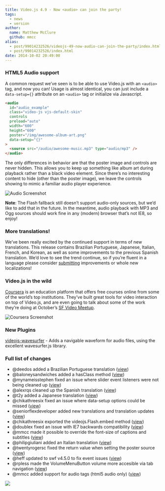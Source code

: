 ```yaml
---
title: Video.js 4.9 - Now <audio> can join the party!
tags:
  - news
  - version
author:
  name: Matthew McClure
  github: mmcc
alias:
  - post/99014232526/videojs-49-now-audio-can-join-the-party/index.html
  - post/99014232526/index.html
date: 2014-10-02 20:49:00
---
```


### HTML5 Audio support

A common request we&rsquo;ve seen is to be able to use Video.js with an `<audio>` tag, and now you can! Usage is almost identical, you can just include a `data-setup={}` attribute on an `<audio>` tag or initialize via Javascript.

```html
<audio
  id="audio_example"
  class="video-js vjs-default-skin"
  controls
  preload="auto"
  width="600"
  height="600"
  poster="/img/awesome-album-art.png"
  data-setup="{}"
>
  <source src="/audio/awesome-music.mp3" type="audio/mp3" />
</audio>
```

The only differences in behavior are that the poster image and controls are never hidden. This allows you to keep up something like album art during playback rather than a black video element. Since there&rsquo;s no interesting content to hide (other than the poster image), we leave the controls showing to mimic a familiar audio player experience.

![Audio Screenshot](https://cloudup.com/cp544DZlhuV+)

**Note**: The Flash fallback still doesn&rsquo;t support audio-only sources, but we&rsquo;d like to add that in the future. In the meantime, audio playback with MP3 and Ogg sources should work fine in any (modern) browser that&rsquo;s not IE8, so enjoy!

### More translations!

We&rsquo;ve been really excited by the continued support in terms of new translations. This release contains Brazilian Portuguese, Japanese, Italian, French, and Korean, as well as some improvements to the previous Spanish translation. We&rsquo;d love to see the trend continue, so if you&rsquo;re fluent in a language please consider [submitting](https://github.com/videojs/video.js/blob/main/CONTRIBUTING.md) improvements or whole new localizations!

### Video.js in the wild

[Coursera](http://coursera.org) is an education platform that offers free courses online from some of the world&rsquo;s top institutions. They&rsquo;ve built great tools for video interaction on top of Video.js, and are even going to talk about some of the work they&rsquo;re doing at October&rsquo;s [SF Video Meetup](http://sfvideo.org).

![Coursera Screenshot](https://cloudup.com/cotq6_EJ69v+)

### New Plugins

[videojs-wavesurfer](https://github.com/collab-project/videojs-wavesurfer) - Adds a navigable waveform for audio files, using the excellent wavesurfer.js library.

### Full list of changes

- @deedos added a Brazilian Portuguese translation ([view](https://github.com/videojs/video.js/pull/1520))
- @baloneysandwiches added a hasClass method ([view](https://github.com/videojs/video.js/pull/1464))
- @mynameisstephen fixed an issue where slider event listeners were not being cleaned up ([view](https://github.com/videojs/video.js/pull/1475))
- @alexrqs cleaned up the Spanish translation ([view](https://github.com/videojs/video.js/pull/1494))
- @t2y added a Japanese translation ([view](https://github.com/videojs/video.js/pull/1497))
- @chikathreesix fixed an issue where data-setup options could be missed ([view](https://github.com/videojs/video.js/pull/1514))
- @seniorflexdeveloper added new translations and translation updates ([view](https://github.com/videojs/video.js/pull/1530))
- @chikathreesix exported the videojs.Flash.embed method ([view](https://github.com/videojs/video.js/pull/1533))
- @doublex fixed an issue with IE7 backwards compatibility ([view](https://github.com/videojs/video.js/pull/1542))
- @mmcc made it possible to override the font-size of captions and subtitles ([view](https://github.com/videojs/video.js/pull/1547))
- @philipgiuliani added an Italian translation ([view](https://github.com/videojs/video.js/pull/1550))
- @twentyrogersc fixed the return value when setting the poster source ([view](https://github.com/videojs/video.js/pull/1552))
- @heff updated to swf v4.5.0 to fix event issues ([view](https://github.com/videojs/video.js/pull/1554))
- @rpless made the VolumeMenuButton volume more accesible via tab navigation ([view](https://github.com/videojs/video.js/pull/1519))
- @mmcc added support for audio tags (html5 audio only) ([view](https://github.com/videojs/video.js/pull/1540))

![](https://feeds.feedburner.com/~r/video-js/~4/gKkF36A9CFY)
